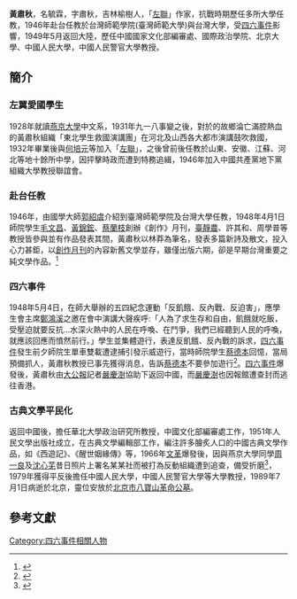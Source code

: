 {{Infobox_officeholder
| name = 黃肅秋
| image name = 
| width = 
| Sex = 男
| Native place = [[吉林省|吉林省]][[榆樹市|榆樹市]]
| date of birth = 1911年4月9日
| date of death = 1989年7月1日<br>{{PRC}}[[北京|北京]]
| place of birth = {{QING}}[[吉林|吉林]]
| party = 无党派人士
| educate = {{flagicon|ROC|1912}}
* [[燕京大學|燕京大學]]中文系 1928年-1932年
| past = {{ROC}}中華民國

[[File:Flag_of_the_Republic_of_China_(1912-1928).svg|25px]]中華民國臨時政府
* [[天津中西女中|天津中西女中]] 國文教師 
[[File:Flag_of_the_Republic_of_China-Nanjing_(Peace,_Anti-Communism,_National_Construction).svg|22px]]
* [[江蘇省立太倉師範高中|江蘇省立太倉師範高中]] 國文教師 
{{ROC}}
* [[台灣大學|台灣大學]] 中文系副教授 1946年-1949年4月
* [[台灣師範學院|台灣師範學院]]中文系副教授1946年-1949年4月
{{PRC}}
* [[中國中央人民政府文化部編審處|中國中央人民政府文化部編審處]] 編輯 1949-1951
* [[人民文學出版社|人民文學出版社]] 編輯 1951-1966
* [[國際政治學院|國際政治學院]]-[[中國人民警官大學|中國人民警官大學]] 教授 1978-
* [[北京大學|北京大學]] 教授
* [[中國人民大學|中國人民大學]] 教授
}}

'''黃肅秋'''{{BD|1911年|4月9日|1989年|7月1日}}，名毓霖，字肅秋，吉林榆樹人，「[[左聯|左聯]]」作家，抗戰時期歷任多所大學任教，1946年赴台任教於台灣師範學院(臺灣師範大學)與台灣大學，受[[四六事件|四六事件]]影響，1949年5月返回大陸，歷任中國國家文化部編審處、國際政治學院、北京大學、中國人民大學，中國人民警官大學教授。

==簡介==
===左翼愛國學生===
1928年就讀[[燕京大學|燕京大學]]中文系，1931年九一八事變之後，對於的故鄉淪亡滿腔熱血的黃肅秋組織「東北學生救國演講團」在河北及山西各大都市演講鼓吹救國，1932年畢業後與[[何培元|何培元]]等加入「[[左聯|左聯]]」，之後曾前後任教於山東、安徽、江蘇、河北等地十餘所中學，因抨擊時政而遭到特務追緝，1946年加入中國共產黨地下黨組織大學教授聯誼會。

===赴台任教===
1946年，由國學大師[[郭紹虞|郭紹虞]]介紹到臺灣師範學院及台灣大學任教，1948年4月1日師院學生[[毛文昌|毛文昌]]、[[黃錦鋐|黃錦鋐]]、[[蔡蘭枝|蔡蘭枝]]創辦《創作》月刊，[[臺靜農|臺靜農]]、許其和、周學普等教授皆參與並有作品發表其間，黃肅秋以林莽為筆名，發表多篇新詩及散文，投入心力甚鉅，以[[創作月刊|創作月刊]]的內容新舊文學並存，雖僅出版六期，卻是早期台灣重要之純文學作品。<ref>{{cite web|url=http://dhtlj.nmtl.gov.tw/opencms/journal/Journal048/|title=《創作月刊》|editors=創作月刊社|date=1948-04-01}}</ref>

===四六事件===
1948年5月4日，在師大舉辦的五四紀念運動「反飢餓、反內戰、反迫害」，應學生會主席[[鄭鴻溪|鄭鴻溪]]之邀在會中演講大聲疾呼:「人為了求生存和自由，飢餓就吃飯，受壓迫就要反抗...水深火熱中的人民在呼喚、在鬥爭，我們已經聽到人民的呼喚，就應該回應而憤然前行。」學生並集體遊行，表達反飢餓、反內戰的訴求，[[四六事件|四六事件]]發生前夕師院生單車雙載遭逮捕引發示威遊行，當時師院學生[[蔡德本|蔡德本]]回憶，當局預備抓人，黃肅秋教授已事先獲得消息，告訴[[蔡德本|蔡德本]]不要參加遊行<ref>{{cite book|title=《天未亮》追憶一九四九年四六事件(師院部分)|publisher=晨星出版社|authors=藍博洲|date=2000-04-30}}</ref>。[[四六事件|四六事件]]爆發後，黃肅秋由[[大公報|大公報]]記者[[嚴慶澍|嚴慶澍]]協助下返回中國，而[[嚴慶澍|嚴慶澍]]也因報館遭查封而逃往香港。

===古典文學平民化===
返回中國後，擔任華北大學政治研究所教授，中國文化部編審處工作，1951年人民文學出版社成立，在古典文學編輯部工作，編注許多膾炙人口的中國古典文學作品，如《西遊記》、《醒世姻緣傳》等，1966年[[文革|文革]]爆發後，因與燕京大學同學[[周一良|周一良]]及[[沈心芜|沈心芜]]昔日照片上署名某某社而被打為反動組織遭到追查，備受折磨<ref>{{cite book|title=《周一良讀書題記》|publisher=海豚出版社|authors=周一良|date=2012年12月}}</ref>，1979年獲得平反後擔任中國人民大學，中國人民警官大學等大學教授，1989年7月1日病逝於北京，靈位安放於[[北京市八寶山革命公墓|北京市八寶山革命公墓]]。

==參考文獻==

[[Category:四六事件相關人物|Category:四六事件相關人物]]
